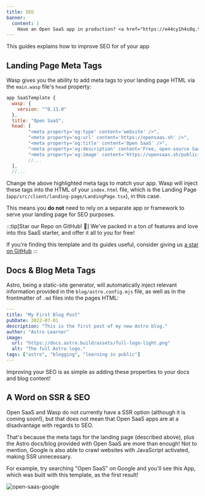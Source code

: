 ```yaml
---
title: SEO
banner:
  content: |
    Have an Open SaaS app in production? <a href="https://e44cy1h4s0q.typeform.com/to/EPJCwsMi">We'll send you some swag! 👕</a>
---
```



This guides explains how to improve SEO for of your app

## Landing Page Meta Tags

Wasp gives you the ability to add meta tags to your landing page HTML via the `main.wasp` file's `head` property:

```js {8-11}
app SaaSTemplate {
  wasp: {
    version: "^0.13.0"
  },
  title: "Open SaaS",
  head: [
        "<meta property='og:type' content='website' />",
        "<meta property='og:url' content='https://opensaas.sh' />",
        "<meta property='og:title' content='Open SaaS' />",
        "<meta property='og:description' content='Free, open-source SaaS boilerplate starter for React & NodeJS.' />",
        "<meta property='og:image' content='https://opensaas.sh/public-banner.webp' />",
        //...
  ],
  //...
```

Change the above highlighted meta tags to match your app. Wasp will inject these tags into the HTML of your `index.html` file, which is the Landing Page (`app/src/client/landing-page/LandingPage.tsx`), in this case.

This means you **do not** need to rely on a separate app or framework to serve your landing page for SEO purposes.

:::tip[Star our Repo on GitHub! 🌟]
We've packed in a ton of features and love into this SaaS starter, and offer it all to you for free!

If you're finding this template and its guides useful, consider giving us [a star on GitHub](https://github.com/wasp-lang/wasp)
:::

## Docs & Blog Meta Tags

Astro, being a static-site generator, will automatically inject relevant information provided in the `blog/astro.config.mjs` file, as well as in the frontmatter of `.md` files into the pages HTML:

```yaml
---
title: "My First Blog Post"
pubDate: 2022-07-01
description: "This is the first post of my new Astro blog."
author: "Astro Learner"
image:
  url: "https://docs.astro.build/assets/full-logo-light.png"
  alt: "The full Astro logo."
tags: ["astro", "blogging", "learning in public"]
---
```

Improving your SEO is as simple as adding these properties to your docs and blog content!

## A Word on SSR & SEO

Open SaaS and Wasp do not currently have a SSR option (although it is coming soon!), but that does not mean that Open SaaS apps are at a disadvantage with regards to SEO.

That's because the meta tags for the landing page (described above), plus the Astro docs/blog provided with Open SaaS are more than enough! Not to mention, Google is also able to crawl websites with JavaScript activated, making SSR unnecessary.

For example, try searching "Open SaaS" on Google and you'll see this App, which was built with this template, as the first result!

<Image src={openSaaSGoogle} alt="open-saas-google" loading="lazy" />
